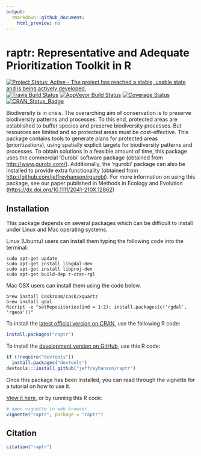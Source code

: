 ```yaml
---
output:
  rmarkdown::github_document:
    html_preview: no
---
```


<!--- README.md is generated from README.Rmd. Please edit that file -->

# raptr: Representative and Adequate Prioritization Toolkit in R

[![Project Status: Active - The project has reached a stable, usable state and is being actively developed.](http://www.repostatus.org/badges/latest/active.svg)](http://www.repostatus.org/#active)
[![Travis Build Status](https://img.shields.io/travis/jeffreyhanson/raptr/master.svg?label=Mac%20OSX%20%26%20Linux)](https://travis-ci.org/jeffreyhanson/raptr)
[![AppVeyor Build Status](https://img.shields.io/appveyor/ci/jeffreyhanson/raptr/master.svg?label=Windows)](https://ci.appveyor.com/project/jeffreyhanson/raptr)
[![Coverage Status](https://codecov.io/github/jeffreyhanson/raptr/coverage.svg?branch=master)](https://codecov.io/github/jeffreyhanson/raptr?branch=master)
[![CRAN_Status_Badge](http://www.r-pkg.org/badges/version/raptr)](https://CRAN.R-project.org/package=raptr)

Biodiversity is in crisis. The overarching aim of conservation is to preserve biodiversity patterns and processes. To this end, protected areas are established to buffer species and preserve biodiversity processes. But resources are limited and so protected areas must be cost-effective. This package contains tools to generate plans for protected areas (prioritizations), using spatially explicit targets for biodiversity patterns and processes. To obtain solutions in a feasible amount  of time, this package uses the commercial 'Gurobi' software package (obtained from <http://www.gurobi.com/>). Additionally, the 'rgurobi' package can also be installed to provide extra functionality (obtained from <http://github.com/jeffreyhanson/rgurobi>). For more information on using this package, see our paper published in Methods in Ecology and Evolution (<https://dx.doi.org/10.1111/2041-210X.12862>)

## Installation

This package depends on several packages which can be difficult to install under Linux and Mac operating systems.

Linux (Ubuntu) users can install them typing the following code into the terminal:

```
sudo apt-get update
sudo apt-get install libgdal-dev
sudo apt-get install libproj-dev
sudo apt-get build-dep r-cran-rgl
```

Mac OSX users can install them using the code below.

```
brew install Caskroom/cask/xquartz
brew install gdal
Rscript -e "setRepositories(ind = 1:2); install.packages(c('rgdal', 'rgeos'))"
```

To install the [latest official version on CRAN](https://cran.r-project.org/web/packages/raptr/index.html), use the following R code:

```r
install.packages("raptr")
```

To install the [development version on GitHub](https://github.com/jeffreyhanson/raptr), use this R code:

```r
if (!require("devtools"))
  install.packages("devtools")
devtools:::install_github("jeffreyhanson/raptr")
```

Once this package has been installed, you can read through the vignette for a tutorial on how to use it.

[View it here](https://rawgit.com/jeffreyhanson/raptr/master/inst/doc/raptr.html), or by running this R code:

```r
# open vignette in web browser
vignette("raptr", package = "raptr")
```

## Citation

```r
citation("raptr")
```
